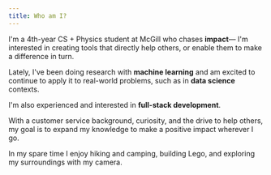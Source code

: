```yaml
---
title: Who am I?
---
```



I'm a 4th-year CS + Physics student at McGill who chases <Underlining color="secondary" hoverColor="secondary">**impact**</Underlining>—
I'm interested in creating tools that directly help others, or enable them to make a difference in turn.

Lately, I've been doing research with <Underlining color="secondary" hoverColor="secondary">**machine learning**</Underlining>
and am excited to continue to apply it to real-world problems,
 such as in <Underlining color="secondary" hoverColor="secondary">**data science**</Underlining> contexts.


I'm also experienced and interested in <Underlining color="secondary" hoverColor="secondary">**full-stack development**</Underlining>.

With a customer service background, curiosity, and the drive to help others, 
my goal is to expand my knowledge to make a positive impact wherever I go.

In my spare time I enjoy hiking and camping, building Lego, and exploring my surroundings with my camera.
